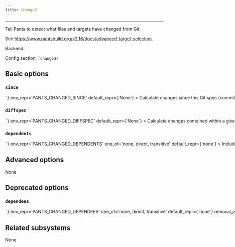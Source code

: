 ```yaml
---
title: changed
---
```



---

Tell Pants to detect what files and targets have changed from Git.

See https://www.pantsbuild.org/v2.16/docs/advanced-target-selection.

Backend: <span className="color--primary">``</span>

Config section: <span className="color--primary">`[changed]`</span>

<span className={styles.options}>

## Basic options

### `since`

<Option
  cli_repr={`--changed-since=<str>`}
  env_repr='PANTS_CHANGED_SINCE'
  default_repr={`None`}
>

Calculate changes since this Git spec (commit range/SHA/ref).

</Option>

### `diffspec`

<Option
  cli_repr={`--changed-diffspec=<str>`}
  env_repr='PANTS_CHANGED_DIFFSPEC'
  default_repr={`None`}
>

Calculate changes contained within a given Git spec (commit range/SHA/ref).

</Option>

### `dependents`

<Option
  cli_repr={`--changed-dependents=<DependentsOption>`}
  env_repr='PANTS_CHANGED_DEPENDENTS'
  one_of='none, direct, transitive'
  default_repr={`none`}
>

Include direct or transitive dependents of changed targets.

</Option>

## Advanced options

None

## Deprecated options

### `dependees`

<Option
  cli_repr={`--changed-dependees=<DependentsOption>`}
  env_repr='PANTS_CHANGED_DEPENDEES'
  one_of='none, direct, transitive'
  default_repr={`none`}
  removal_version='2.23.0.dev0'
  removal_hint={'Use --dependents instead'}
>

Include direct or transitive dependents of changed targets.

</Option>

## Related subsystems

None

</span>

